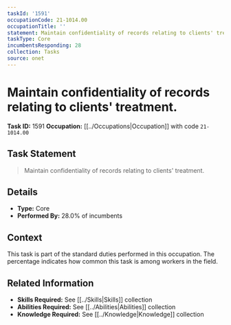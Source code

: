 ```yaml
---
taskId: '1591'
occupationCode: 21-1014.00
occupationTitle: ''
statement: Maintain confidentiality of records relating to clients' treatment.
taskType: Core
incumbentsResponding: 28
collection: Tasks
source: onet
---
```

# Maintain confidentiality of records relating to clients' treatment.

**Task ID:** 1591
**Occupation:** [[../Occupations|Occupation]] with code `21-1014.00`

## Task Statement

> Maintain confidentiality of records relating to clients' treatment.

## Details

- **Type:** Core
- **Performed By:** 28.0% of incumbents

## Context

This task is part of the standard duties performed in this occupation. The percentage indicates how common this task is among workers in the field.

## Related Information

- **Skills Required:** See [[../Skills|Skills]] collection
- **Abilities Required:** See [[../Abilities|Abilities]] collection
- **Knowledge Required:** See [[../Knowledge|Knowledge]] collection
